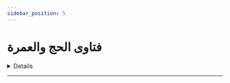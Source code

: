 ```yaml
---
sidebar_position: 5
---
```


# فتاوى الحج والعمرة

<details>
< summary style={{fontWeight: "bold"}}>
أداء مناسك العمرة عند الحيض 📃
</summary>

**سؤال:**  سؤال لعله إمرأة تقول قدمت من بلد بعيد وقبل وصولي إلى المدينة نزل علي دم الحيض في الطريق فهل يجوز لي أن أقوم بأداء مناسك العمرة؟ وكيف ذلك علما بأن تاريخ العودة إلى بلد محدد؟

**جواب:**  اذا كنتي تعلمين من نفسك أن طهرك قبل السفر في الموعد المحدد لنهاية الرحلة فاذا وصلتي إلى الميقات مع الرفقة تطهرين تغتسلين وتنوين العمرة وتبقين محرمة إلى أن تطهر، وإذا حصل الطهر تغتسل وتطوف بالبيت وتؤدي أعمال العمرة، وأما إن كنت تعلمين أن طهر كي لا يكون إلا بعد انقضاء الرحلة، فلا تعتمرين إلا إذا أمكن أن يبقى معك أحد إلى إتمام العمرة ومن ثم السفر

</details>

---